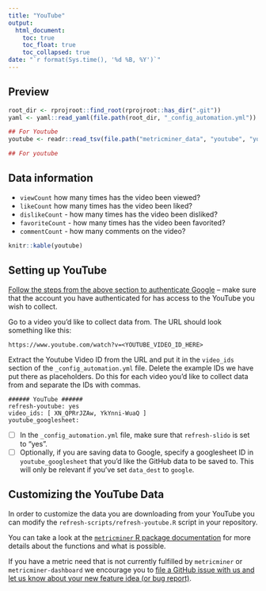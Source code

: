 ```yaml
---
title: "YouTube"
output:
  html_document:
    toc: true
    toc_float: true
    toc_collapsed: true
date: "`r format(Sys.time(), '%d %B, %Y')`"
---
```


## Preview

```r
root_dir <- rprojroot::find_root(rprojroot::has_dir(".git"))
yaml <- yaml::read_yaml(file.path(root_dir, "_config_automation.yml"))

## For Youtube
youtube <- readr::read_tsv(file.path("metricminer_data", "youtube", "youtube.tsv"))

## For youtube
```

## Data information

- `viewCount` how many times has the video been viewed?
- `likeCount` how many times has the video been liked?
- `dislikeCount` - how many times has the video been disliked?
- `favoriteCount` - how many times has the video been favorited?
- `commentCount` - how many comments on the video?

```r
knitr::kable(youtube)
```

## Setting up YouTube

[Follow the steps from the above section to authenticate Google](#setting-up-google-authentication) -- make sure that the account you have authenticated for has access to the YouTube you wish to collect.

Go to a video you'd like to collect data from. The URL should look something like this:
```
https://www.youtube.com/watch?v=<YOUTUBE_VIDEO_ID_HERE>
```
Extract the Youtube Video ID from the URL and put it in the `video_ids` section of the `_config_automation.yml` file. Delete the example IDs we have put there as placeholders.
Do this for each video you'd like to collect data from and separate the IDs with commas.

```
###### YouTube ######
refresh-youtube: yes
video_ids: [ XN_QPRrJZAw, YkYnni-WuaQ ]
youtube_googlesheet:
```

- [ ] In the `_config_automation.yml` file, make sure that `refresh-slido` is set to "yes".
- [ ] Optionally, if you are saving data to Google, specify a googlesheet ID in `youtube_googlesheet` that you'd like the GitHub data to be saved to. This will only be relevant if you've set `data_dest` to `google`.

## Customizing the YouTube Data

In order to customize the data you are downloading from your YouTube you can modify the
`refresh-scripts/refresh-youtube.R` script in your repository.

You can take a look at the [`metricminer` R package documentation](https://ottrproject.org/metricminer/articles/getting-started.html) for more details about the functions and what is possible.

If you have a metric need that is not currently fulfilled by `metricminer` or `metricminer-dashboard` we encourage you to [file a GitHub issue with us and let us know about your new feature idea (or bug report)](https://github.com/ottrproject/metricminer/issues/new/choose).
